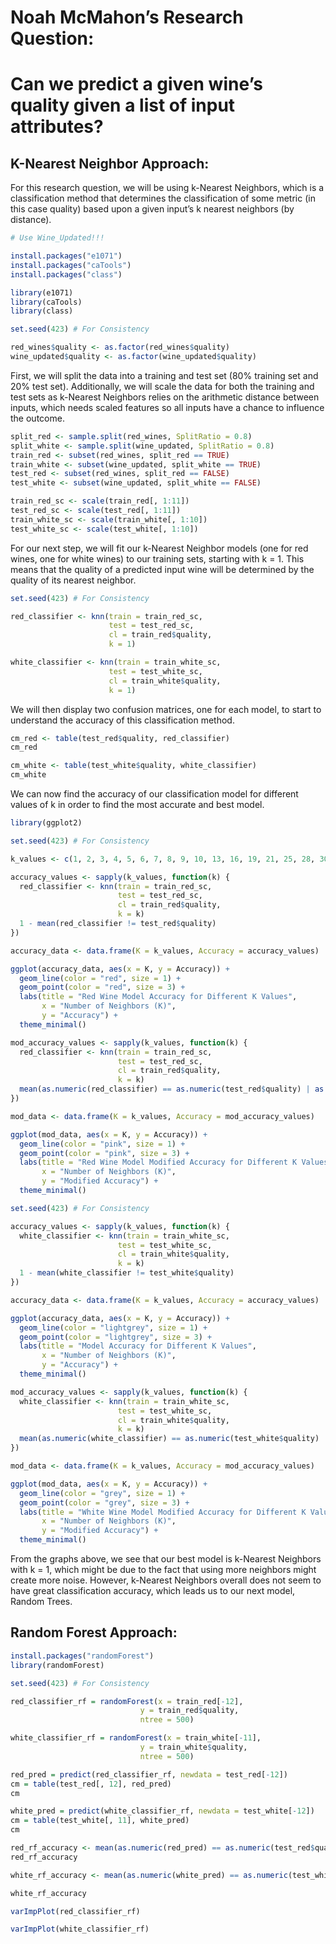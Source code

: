 # Noah McMahon's Research Question:

# Can we predict a given wine's quality given a list of input attributes?

## K-Nearest Neighbor Approach:

For this research question, we will be using k-Nearest Neighbors, which is a classification method that determines the classification of some metric (in this case quality) based upon a given input's k nearest neighbors (by distance).

```r

# Use Wine_Updated!!!

install.packages("e1071") 
install.packages("caTools") 
install.packages("class") 

library(e1071) 
library(caTools) 
library(class)

set.seed(423) # For Consistency

red_wines$quality <- as.factor(red_wines$quality)
wine_updated$quality <- as.factor(wine_updated$quality)

```

First, we will split the data into a training and test set (80% training set and 20% test set). Additionally, we will scale the data for both the training and test sets as k-Nearest Neighbors relies on the arithmetic distance between inputs, which needs scaled features so all inputs have a chance to influence the outcome.

```r

split_red <- sample.split(red_wines, SplitRatio = 0.8)
split_white <- sample.split(wine_updated, SplitRatio = 0.8)
train_red <- subset(red_wines, split_red == TRUE)
train_white <- subset(wine_updated, split_white == TRUE)
test_red <- subset(red_wines, split_red == FALSE)
test_white <- subset(wine_updated, split_white == FALSE)

train_red_sc <- scale(train_red[, 1:11])
test_red_sc <- scale(test_red[, 1:11])
train_white_sc <- scale(train_white[, 1:10])
test_white_sc <- scale(test_white[, 1:10])

```

For our next step, we will fit our k-Nearest Neighbor models (one for red wines, one for white wines) to our training sets, starting with k = 1. This means that the quality of a predicted input wine will be determined by the quality of its nearest neighbor.

```r

set.seed(423) # For Consistency

red_classifier <- knn(train = train_red_sc, 
                      test = test_red_sc, 
                      cl = train_red$quality, 
                      k = 1)

white_classifier <- knn(train = train_white_sc, 
                      test = test_white_sc, 
                      cl = train_white$quality, 
                      k = 1)

```

We will then display two confusion matrices, one for each model, to start to understand the accuracy of this classification method.

```r

cm_red <- table(test_red$quality, red_classifier)
cm_red

```

```r

cm_white <- table(test_white$quality, white_classifier)
cm_white

```

We can now find the accuracy of our classification model for different values of k in order to find the most accurate and best model.

```r

library(ggplot2)

set.seed(423) # For Consistency

k_values <- c(1, 2, 3, 4, 5, 6, 7, 8, 9, 10, 13, 16, 19, 21, 25, 28, 30, 33, 36, 42, 50, 65, 80, 95, 110, 125, 150)

accuracy_values <- sapply(k_values, function(k) {
  red_classifier <- knn(train = train_red_sc, 
                        test = test_red_sc, 
                        cl = train_red$quality, 
                        k = k)
  1 - mean(red_classifier != test_red$quality)
})

accuracy_data <- data.frame(K = k_values, Accuracy = accuracy_values)

ggplot(accuracy_data, aes(x = K, y = Accuracy)) +
  geom_line(color = "red", size = 1) +
  geom_point(color = "red", size = 3) +
  labs(title = "Red Wine Model Accuracy for Different K Values",
       x = "Number of Neighbors (K)",
       y = "Accuracy") +
  theme_minimal()

mod_accuracy_values <- sapply(k_values, function(k) {
  red_classifier <- knn(train = train_red_sc, 
                        test = test_red_sc, 
                        cl = train_red$quality, 
                        k = k)
  mean(as.numeric(red_classifier) == as.numeric(test_red$quality) | as.numeric(red_classifier) == as.numeric(test_red$quality) - 1 | as.numeric(red_classifier) == as.numeric(test_red$quality) + 1)
})

mod_data <- data.frame(K = k_values, Accuracy = mod_accuracy_values)

ggplot(mod_data, aes(x = K, y = Accuracy)) +
  geom_line(color = "pink", size = 1) +
  geom_point(color = "pink", size = 3) +
  labs(title = "Red Wine Model Modified Accuracy for Different K Values",
       x = "Number of Neighbors (K)",
       y = "Modified Accuracy") +
  theme_minimal()

```

```r

set.seed(423) # For Consistency

accuracy_values <- sapply(k_values, function(k) {
  white_classifier <- knn(train = train_white_sc, 
                        test = test_white_sc, 
                        cl = train_white$quality, 
                        k = k)
  1 - mean(white_classifier != test_white$quality)
})

accuracy_data <- data.frame(K = k_values, Accuracy = accuracy_values)

ggplot(accuracy_data, aes(x = K, y = Accuracy)) +
  geom_line(color = "lightgrey", size = 1) +
  geom_point(color = "lightgrey", size = 3) +
  labs(title = "Model Accuracy for Different K Values",
       x = "Number of Neighbors (K)",
       y = "Accuracy") +
  theme_minimal()

mod_accuracy_values <- sapply(k_values, function(k) {
  white_classifier <- knn(train = train_white_sc, 
                        test = test_white_sc, 
                        cl = train_white$quality, 
                        k = k)
  mean(as.numeric(white_classifier) == as.numeric(test_white$quality) | as.numeric(white_classifier) == as.numeric(test_white$quality) - 1 | as.numeric(white_classifier) == as.numeric(test_white$quality) + 1)
})

mod_data <- data.frame(K = k_values, Accuracy = mod_accuracy_values)

ggplot(mod_data, aes(x = K, y = Accuracy)) +
  geom_line(color = "grey", size = 1) +
  geom_point(color = "grey", size = 3) +
  labs(title = "White Wine Model Modified Accuracy for Different K Values",
       x = "Number of Neighbors (K)",
       y = "Modified Accuracy") +
  theme_minimal()

```

From the graphs above, we see that our best model is k-Nearest Neighbors with k = 1, which might be due to the fact that using more neighbors might create more noise. However, k-Nearest Neighbors overall does not seem to have great classification accuracy, which leads us to our next model, Random Trees.

## Random Forest Approach:

```r

install.packages("randomForest")
library(randomForest)

```

```r

set.seed(423) # For Consistency

red_classifier_rf = randomForest(x = train_red[-12], 
                             y = train_red$quality, 
                             ntree = 500)

white_classifier_rf = randomForest(x = train_white[-11], 
                             y = train_white$quality, 
                             ntree = 500)

```

```r

red_pred = predict(red_classifier_rf, newdata = test_red[-12])
cm = table(test_red[, 12], red_pred)
cm

```

```r

white_pred = predict(white_classifier_rf, newdata = test_white[-12])
cm = table(test_white[, 11], white_pred)
cm

```
```r

red_rf_accuracy <- mean(as.numeric(red_pred) == as.numeric(test_red$quality) | as.numeric(red_pred) == as.numeric(test_red$quality) - 1 | as.numeric(red_pred) == as.numeric(test_red$quality) + 1)
red_rf_accuracy

```

```r

white_rf_accuracy <- mean(as.numeric(white_pred) == as.numeric(test_white$quality) | as.numeric(white_pred) == as.numeric(test_white$quality) - 1 | as.numeric(white_pred) == as.numeric(test_white$quality) + 1)

white_rf_accuracy

```

```r

varImpPlot(red_classifier_rf)

```

```r

varImpPlot(white_classifier_rf)

```